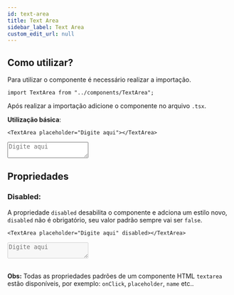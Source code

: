 ```yaml
---
id: text-area
title: Text Area
sidebar_label: Text Area
custom_edit_url: null
---
```



## Como utilizar?

Para utilizar o componente é necessário realizar a importação.

```tsx
import TextArea from "../components/TextArea";
```

Após realizar a importação adicione o componente no arquivo `.tsx`.

**Utilização básica**:

```tsx
<TextArea placeholder="Digite aqui"></TextArea>
```

<TextArea placeholder="Digite aqui"></TextArea>

## Propriedades

### Disabled:

A propriedade `disabled` desabilita o componente e adciona um estilo novo, `disabled` não é obrigatório, seu valor padrão sempre vai ser `false`.

```tsx
<TextArea placeholder="Digite aqui" disabled></TextArea>
```

<TextArea placeholder="Digite aqui" disabled></TextArea>
<br />
<br />

**Obs:** Todas as propriedades padrões de um componente HTML `textarea` estão disponíveis,
por exemplo: `onClick`, `placeholder`, `name` etc..
